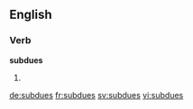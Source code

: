 ==English==

===Verb===
'''subdues'''

# {{en-third-person singular of|subdue}}

[[de:subdues]]
[[fr:subdues]]
[[sv:subdues]]
[[vi:subdues]]